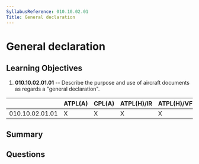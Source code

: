 ```yaml
---
SyllabusReference: 010.10.02.01
Title: General declaration
---
```


# General declaration

## Learning Objectives

1.  **010.10.02.01.01** -- Describe the purpose and use of aircraft documents as
    regards a "general declaration".

|                 | ATPL(A) | CPL(A) | ATPL(H)/IR | ATPL(H)/VFR | CPL(H) | IR | CBIR(A) |
| --------------- | ------- | ------ | ---------- | ----------- | ------ | -- | ------- |
| 010.10.02.01.01 | X       | X      | X          | X           | X      |    |         |

## Summary

## Questions
